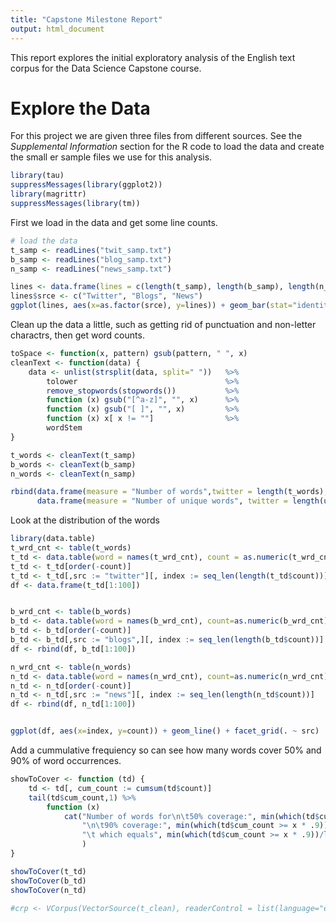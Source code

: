 ```yaml
---
title: "Capstone Milestone Report"
output: html_document
---
```

This report explores the initial exploratory analysis of the English text corpus for the Data Science Capstone course.

# Explore the Data
For this project we are given three files from different sources. See the *Supplemental Information* section for the R code to load the data and create the small er sample files we use for this analysis.
```r
library(tau)
suppressMessages(library(ggplot2))
library(magrittr)
suppressMessages(library(tm))
```
First we load in the data and get some line counts.
```r
# load the data
t_samp <- readLines("twit_samp.txt")
b_samp <- readLines("blog_samp.txt")
n_samp <- readLines("news_samp.txt")

lines <- data.frame(lines = c(length(t_samp), length(b_samp), length(n_samp)))
lines$srce <- c("Twitter", "Blogs", "News")
ggplot(lines, aes(x=as.factor(srce), y=lines)) + geom_bar(stat="identity", fill="darkblue") + labs(x = "Source", y = "Number of Lines", title = "Lines of text by source")
```

Clean up the data a little, such as getting rid of punctuation and non-letter charactrs, then get word counts.
```r
toSpace <- function(x, pattern) gsub(pattern, " ", x)
cleanText <- function(data) {
    data <- unlist(strsplit(data, split=" "))   %>% 
        tolower                                 %>% 
        remove_stopwords(stopwords())           %>%
        function (x) gsub("[^a-z]", "", x)      %>%
        function (x) gsub("[ ]", "", x)         %>%
        function (x) x[ x != ""]                %>%
        wordStem
}
```
```r
t_words <- cleanText(t_samp)
b_words <- cleanText(b_samp)
n_words <- cleanText(n_samp)

rbind(data.frame(measure = "Number of words",twitter = length(t_words), blogs = length(b_words), news = length(n_words)),
      data.frame(measure = "Number of unique words", twitter = length(unique(t_words)), blogs = length(unique(b_words)), news = length(unique(n_words))))
```


Look at the distribution of the words
```r
library(data.table)
t_wrd_cnt <- table(t_words)
t_td <- data.table(word = names(t_wrd_cnt), count = as.numeric(t_wrd_cnt))
t_td <- t_td[order(-count)]
t_td <- t_td[,src := "twitter"][, index := seq_len(length(t_td$count))]
df <- data.frame(t_td[1:100])


b_wrd_cnt <- table(b_words)
b_td <- data.table(word = names(b_wrd_cnt), count=as.numeric(b_wrd_cnt))
b_td <- b_td[order(-count)]
b_td <- b_td[,src := "blogs",][, index := seq_len(length(b_td$count))]
df <- rbind(df, b_td[1:100])

n_wrd_cnt <- table(n_words)
n_td <- data.table(word = names(n_wrd_cnt), count=as.numeric(n_wrd_cnt))
n_td <- n_td[order(-count)]
n_td <- n_td[,src := "news"][, index := seq_len(length(n_td$count))]
df <- rbind(df, n_td[1:100])


ggplot(df, aes(x=index, y=count)) + geom_line() + facet_grid(. ~ src)

```

Add a cummulative frequiency so can see how many words cover 50% and 90% of word occurrences.
```r
showToCover <- function (td) {
    td <- td[, cum_count := cumsum(td$count)]
    tail(td$cum_count,1) %>%
        function (x)
            cat("Number of words for\n\t50% coverage:", min(which(td$cum_count >= x * .5,)),
                "\n\t90% coverage:", min(which(td$cum_count >= x * .9)), 
                "\t which equals", min(which(td$cum_count >= x * .9))/length(td$word), "of unique words"
                )
}

showToCover(t_td)
showToCover(b_td)
showToCover(n_td)

```

```r
#crp <- VCorpus(VectorSource(t_clean), readerControl = list(language="english"))
```
